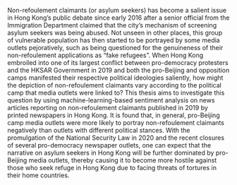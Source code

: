 Non-refoulement claimants (or asylum seekers) has become a salient issue in Hong Kong's public debate since early 2016 after a senior official from the Immigration Department claimed that the city's mechanism of screening asylum seekers was being abused. Not unseen in other places, this group of vulnerable population has then started to be portrayed by some media outlets pejoratively, such as being questioned for the genuineness of their non-refoulement applications as "fake refugees". When Hong Kong embroiled into one of its largest conflict between pro-democracy protesters and the HKSAR Government in 2019 and both the pro-Beijing and opposition camps manifested their respective political ideologies saliently, how might the depiction of non-refoulement claimants vary according to the political camp that media outlets were linked to? This thesis aims to investigate this question by using machine-learning-based sentiment analysis on news articles reporting on non-refoulement claimants published in 2019 by printed newspapers in Hong Kong. It is found that, in general, pro-Beijing camp media outlets were more likely to portray non-refoulement claimants negatively than outlets with different political stances. With the promulgation of the National Security Law in 2020 and the recent closures of several pro-democracy newspaper outlets, one can expect that the narrative on asylum seekers in Hong Kong will be further dominated by pro-Beijing media outlets, thereby causing it to become more hostile against those who seek refuge in Hong Kong due to facing threats of tortures in their home countries.
